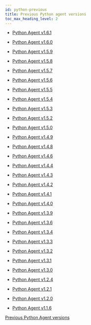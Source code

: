 ```yaml
---
id: python-previous
title: Previous Python agent versions
toc_max_heading_level: 2
---
```


- [Python Agent v1.6.1](python-1_6_1)

- [Python Agent v1.6.0](python-1_6_0)

- [Python Agent v1.5.9](python-1_5_9)

- [Python Agent v1.5.8](python-1_5_8)

- [Python Agent v1.5.7](python-1_5_7)

- [Python Agent v1.5.6](python-1_5_6)

- [Python Agent v1.5.5](python-1_5_5)

- [Python Agent v1.5.4](python-1_5_4)

- [Python Agent v1.5.3](python-1_5_3)

- [Python Agent v1.5.2](python-1_5_2)

- [Python Agent v1.5.0](python-1_5_0)

- [Python Agent v1.4.9](python-1_4_9)

- [Python Agent v1.4.8](python-1_4_8)

- [Python Agent v1.4.6](python-1_4_6)

- [Python Agent v1.4.4](python-1_4_4)

- [Python Agent v1.4.3](python-1_4_3)

- [Python Agent v1.4.2](python-1_4_2)

- [Python Agent v1.4.1](python-1_4_1)

- [Python Agent v1.4.0](python-1_4_0)

- [Python Agent v1.3.9](python-1_3_9)

- [Python Agent v1.3.6](python-1_3_6)

- [Python Agent v1.3.4](python-1_3_4)

- [Python Agent v1.3.3](python-1_3_3)

- [Python Agent v1.3.2](python-1_3_2)

- [Python Agent v1.3.1](python-1_3_1)

- [Python Agent v1.3.0](python-1_3_0)

- [Python Agent v1.2.4](python-1_2_4)

- [Python Agent v1.2.1](python-1_2_1)

- [Python Agent v1.2.0](python-1_2_0)

- [Python Agent v1.1.6](python-1_1_6)

[Previous Python Agent versions](https://pypi.org/project/whatap-python/1.4.8/#history)
